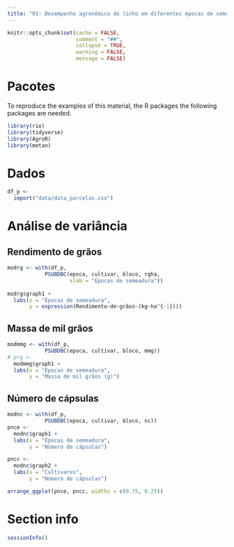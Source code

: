 ```yaml
---
title: "01: Desempenho agronômico do linho em diferentes épocas de semeadura"
---
```


```r
knitr::opts_chunk$set(cache = FALSE,
                      comment = "##",
                      collapse = TRUE,
                      warning = FALSE,
                      message = FALSE)

```


# Pacotes

To reproduce the examples of this material, the R packages the following packages are needed.

```r
library(rio)
library(tidyverse)
library(AgroR)
library(metan)

```


# Dados
```r
df_p <-
  import("data/data_parcelas.csv")
```


# Análise de variância
## Rendimento de grãos
```r
modrg <- with(df_p,
            PSUBDBC(epoca, cultivar, bloco, rgha,
                    xlab = "Épocas de semeadura"))
  
modrg$graph1 +
  labs(x = "Épocas de semeadura",
       y = expression(Rendimento~de~grãos~(kg~ha^{-1})))
```

## Massa de mil grãos
```r
modmmg <- with(df_p,
            PSUBDBC(epoca, cultivar, bloco, mmg))
# prg <- 
  modmmg$graph1 +
  labs(x = "Épocas de semeadura",
       y = "Massa de mil grãos (g)")
```


## Número de cápsulas
```r
modnc <- with(df_p,
            PSUBDBC(epoca, cultivar, bloco, nc))
pnce <-
  modnc$graph1 +
  labs(x = "Épocas de semeadura",
       y = "Número de cápsulas")

pncc <-
  modnc$graph2 +
  labs(x = "Cultivares",
       y = "Número de cápsulas")

arrange_ggplot(pnce, pncc, widths = c(0.75, 0.25))
```



# Section info
```r
sessionInfo()
```

